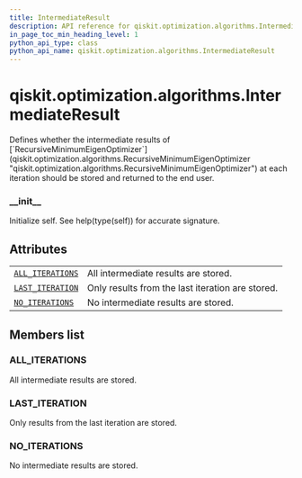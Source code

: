 ```yaml
---
title: IntermediateResult
description: API reference for qiskit.optimization.algorithms.IntermediateResult
in_page_toc_min_heading_level: 1
python_api_type: class
python_api_name: qiskit.optimization.algorithms.IntermediateResult
---
```


<span id="qiskit-optimization-algorithms-intermediateresult" />

# qiskit.optimization.algorithms.IntermediateResult

<Class id="qiskit.optimization.algorithms.IntermediateResult" isDedicatedPage={true} github="https://github.com/qiskit-community/qiskit-aqua/tree/stable/0.8/qiskit/optimization/algorithms/recursive_minimum_eigen_optimizer.py" signature="IntermediateResult(value)" modifiers="class">
  Defines whether the intermediate results of [`RecursiveMinimumEigenOptimizer`](qiskit.optimization.algorithms.RecursiveMinimumEigenOptimizer "qiskit.optimization.algorithms.RecursiveMinimumEigenOptimizer") at each iteration should be stored and returned to the end user.

  ### \_\_init\_\_

  <Function id="qiskit.optimization.algorithms.IntermediateResult.__init__" signature="__init__()">
    Initialize self. See help(type(self)) for accurate signature.
  </Function>

  ## Attributes

  |                                                                                                                                                          |                                                  |
  | -------------------------------------------------------------------------------------------------------------------------------------------------------- | ------------------------------------------------ |
  | [`ALL_ITERATIONS`](#qiskit.optimization.algorithms.IntermediateResult.ALL_ITERATIONS "qiskit.optimization.algorithms.IntermediateResult.ALL_ITERATIONS") | All intermediate results are stored.             |
  | [`LAST_ITERATION`](#qiskit.optimization.algorithms.IntermediateResult.LAST_ITERATION "qiskit.optimization.algorithms.IntermediateResult.LAST_ITERATION") | Only results from the last iteration are stored. |
  | [`NO_ITERATIONS`](#qiskit.optimization.algorithms.IntermediateResult.NO_ITERATIONS "qiskit.optimization.algorithms.IntermediateResult.NO_ITERATIONS")    | No intermediate results are stored.              |

  ## Members list

  ### ALL\_ITERATIONS

  <Attribute id="qiskit.optimization.algorithms.IntermediateResult.ALL_ITERATIONS" attributeValue="2">
    All intermediate results are stored.
  </Attribute>

  ### LAST\_ITERATION

  <Attribute id="qiskit.optimization.algorithms.IntermediateResult.LAST_ITERATION" attributeValue="1">
    Only results from the last iteration are stored.
  </Attribute>

  ### NO\_ITERATIONS

  <Attribute id="qiskit.optimization.algorithms.IntermediateResult.NO_ITERATIONS" attributeValue="0">
    No intermediate results are stored.
  </Attribute>
</Class>

